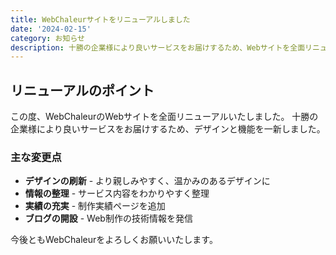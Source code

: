 ```yaml
---
title: WebChaleurサイトをリニューアルしました
date: '2024-02-15'
category: お知らせ
description: 十勝の企業様により良いサービスをお届けするため、Webサイトを全面リニューアルしました
---
```


## リニューアルのポイント

この度、WebChaleurのWebサイトを全面リニューアルいたしました。
十勝の企業様により良いサービスをお届けするため、デザインと機能を一新しました。

### 主な変更点

- **デザインの刷新** - より親しみやすく、温かみのあるデザインに
- **情報の整理** - サービス内容をわかりやすく整理
- **実績の充実** - 制作実績ページを追加
- **ブログの開設** - Web制作の技術情報を発信

今後ともWebChaleurをよろしくお願いいたします。
